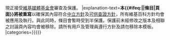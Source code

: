<includeonly>{{pp-meta
|type=office
|small={{{small|}}}
|demospace={{{demospace|}}}
|expiry=<!--not applicable-->
|dispute=no
|reason-text=此{{#ifeq:{{NAMESPACE}}|{{ns:0}}|條目|頁面}}現正接受[[Wikipedia:基金會行動|維基媒體基金會]]審查及保護。
|explanation-text='''本{{#ifeq:{{NAMESPACE}}|{{ns:0}}|條目|頁面}}將{{{resetdate|}}}被重寫'''以確保其內容符合[[WP:NPOV|中立方針]]及[[WP:V|可供查證方針]]，所有維基百科方針均會被應用及執行。與此同時，條目會暫時受到半保護。保護前未經修改之版本及相聯之討論頁內容均會被移除。請所有用戶及管理員遵行方針及請勿移除本模板。
|categories={{{categories|{{{category|[[Category:被保护的页面]]}}}}}}}}</includeonly><noinclude>{{reset|demospace=main|categories=no}}
{{documentation}}
</noinclude>